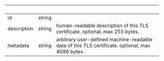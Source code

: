 
| &nbsp;      | &nbsp; | &nbsp;                                                                                          |
| ----------- | ------ | ----------------------------------------------------------------------------------------------- |
| id          | string |                                                                                                 |
| description | string | human-readable description of this TLS certificate. optional, max 255 bytes.                    |
| metadata    | string | arbitrary user-defined machine-readable data of this TLS certificate. optional, max 4096 bytes. |
